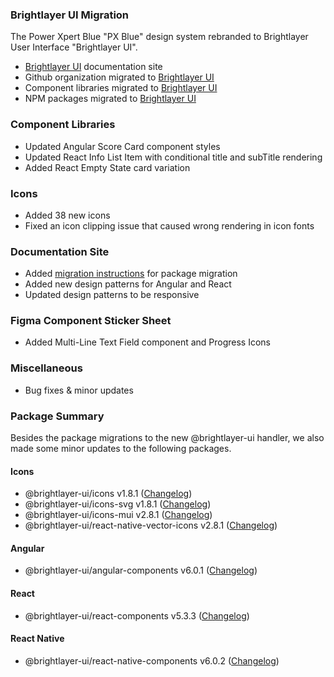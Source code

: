 ### Brightlayer UI Migration

The Power Xpert Blue "PX Blue" design system rebranded to Brightlayer User Interface "Brightlayer UI".

-   [Brightlayer UI](https://brightlayer-ui.github.io/) documentation site
-   Github organization migrated to [Brightlayer UI](https://github.com/brightlayer-ui)
-   Component libraries migrated to [Brightlayer UI](https://brightlayer-ui-components.github.io/)
-   NPM packages migrated to [Brightlayer UI](https://www.npmjs.com/org/brightlayerui)

### Component Libraries

-   Updated Angular Score Card component styles
-   Updated React Info List Item with conditional title and subTitle rendering
-   Added React Empty State card variation

### Icons

-   Added 38 new icons
-   Fixed an icon clipping issue that caused wrong rendering in icon fonts

### Documentation Site

-   Added [migration instructions](https://brightlayer-ui.github.io/migration) for package migration
-   Added new design patterns for Angular and React
-   Updated design patterns to be responsive

### Figma Component Sticker Sheet

-   Added Multi-Line Text Field component and Progress Icons

### Miscellaneous

-   Bug fixes & minor updates

### Package Summary

Besides the package migrations to the new @brightlayer-ui handler, we also made some minor updates to the following packages.

#### Icons

-   @brightlayer-ui/icons v1.8.1 ([Changelog](https://github.com/brightlayer-ui/icons/blob/master/CHANGELOG.md))
-   @brightlayer-ui/icons-svg v1.8.1 ([Changelog](https://github.com/brightlayer-ui/icons/blob/master/CHANGELOG.md))
-   @brightlayer-ui/icons-mui v2.8.1 ([Changelog](https://github.com/brightlayer-ui/icons/blob/master/mui/CHANGELOG.md))
-   @brightlayer-ui/react-native-vector-icons v2.8.1 ([Changelog](https://github.com/brightlayer-ui/icons/releases))

#### Angular

-   @brightlayer-ui/angular-components v6.0.1 ([Changelog](https://github.com/brightlayer-ui/angular-component-library/blob/master/CHANGELOG.md))

#### React

-   @brightlayer-ui/react-components v5.3.3 ([Changelog](https://github.com/brightlayer-ui/react-component-library/blob/master/CHANGELOG.md))

#### React Native

-   @brightlayer-ui/react-native-components v6.0.2 ([Changelog](https://github.com/brightlayer-ui/react-native-component-library/blob/master/CHANGELOG.md))
